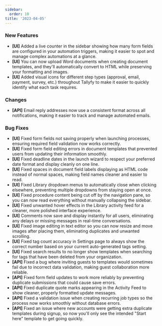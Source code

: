 ```yaml
---
sidebar:
  order: 10
title: '2023-04-05'
---
```


### New Features

- **[UI]** Added a live counter in the sidebar showing how many form fields are configured in your automation triggers, making it easier to spot and manage complex automations at a glance.
- **[UI]** You can now upload Word documents when creating document templates, and they'll automatically convert to HTML while preserving your formatting and images.
- **[UI]** Added visual icons for different step types (approval, email, payment, survey, etc.) throughout Tallyfy to make it easier to quickly identify what each task requires.

### Changes

- **[API]** Email reply addresses now use a consistent format across all notifications, making it easier to track and manage automated emails.

### Bug Fixes

- **[UI]** Fixed form fields not saving properly when launching processes, ensuring required field validation now works correctly.
- **[UI]** Fixed form field editing errors in document templates that prevented users from updating their information smoothly.
- **[UI]** Fixed deadline dates in the launch wizard to respect your preferred date format and display cleanly on one line.
- **[UI]** Fixed spaces in document field labels displaying as HTML code instead of normal spaces, making field names cleaner and easier to read.
- **[UI]** Fixed Library dropdown menus to automatically close when clicking elsewhere, preventing multiple dropdowns from staying open at once.
- **[UI]** Fixed procedure content being cut off by the navigation pane, so you can now read everything without manually collapsing the sidebar.
- **[UI]** Fixed unwanted hover effects in the Library activity feed for a cleaner, more polished interface experience.
- **[UI]** Comments now save and display instantly for all users, eliminating any delays or missing messages in real-time conversations.
- **[UI]** Fixed image editing in text editor so you can now resize and move images after placing them, eliminating duplicates and unwanted scrolling.
- **[UI]** Fixed tag count accuracy in Settings page to always show the correct number based on your current auto-generated tags setting.
- **[UI]** Fixed search results to no longer show templates when searching for tags that have been deleted from your organization.
- **[API]** Fixed a bug where inviting guests to templates would sometimes fail due to incorrect data validation, making guest collaboration more reliable.
- **[API]** Fixed form field updates to work more reliably by preventing duplicate submissions that could cause save errors.
- **[API]** Fixed duplicate quote marks appearing in the Activity Feed to show cleaner, properly formatted update messages.
- **[API]** Fixed a validation issue when creating recurring job types so the process now works smoothly without database errors.
- **[API]** Fixed an issue where new accounts were getting extra duplicate templates during signup, so now you'll only see the intended "Start here" template to get going quickly.